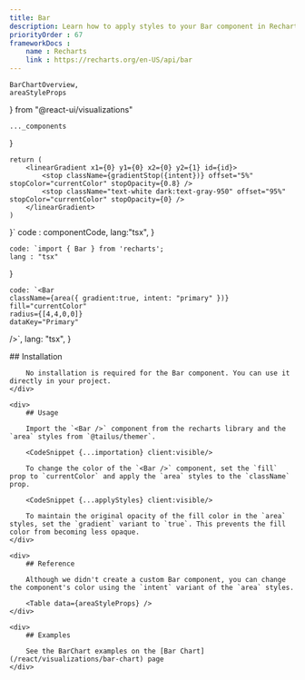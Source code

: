 ```yaml
---
title: Bar
description: Learn how to apply styles to your Bar component in Recharts
priorityOrder : 67
frameworkDocs : 
    name : Recharts
    link : https://recharts.org/en-US/api/bar
---
```


    BarChartOverview,
    areaStyleProps
} from "@react-ui/visualizations"

    ..._components
}


    return (
        <linearGradient x1={0} y1={0} x2={0} y2={1} id={id}>
            <stop className={gradientStop({intent})} offset="5%" stopColor="currentColor" stopOpacity={0.8} />
            <stop className="text-white dark:text-gray-950" offset="95%" stopColor="currentColor" stopOpacity={0} />
        </linearGradient>
    )
}`
    code : componentCode,
    lang:"tsx",
}

    code: `import { Bar } from 'recharts';
    lang : "tsx"
}


    code: `<Bar 
    className={area({ gradient:true, intent: "primary" })}
    fill="currentColor"
    radius={[4,4,0,0]}
    dataKey="Primary"
/>`,
        lang: "tsx",
    }

<div className="space-y-20">
    <ComponentPreview >
        <BarChartOverview client:visible />
    </ComponentPreview>
    <div>
        ## Installation

        No installation is required for the Bar component. You can use it directly in your project.
    </div>

    <div>
        ## Usage
        
        Import the `<Bar />` component from the recharts library and the `area` styles from `@tailus/themer`.
        
        <CodeSnippet {...importation} client:visible/>

        To change the color of the `<Bar />` component, set the `fill` prop to `currentColor` and apply the `area` styles to the `className` prop.
        
        <CodeSnippet {...applyStyles} client:visible/>

        To maintain the original opacity of the fill color in the `area` styles, set the `gradient` variant to `true`. This prevents the fill color from becoming less opaque.
    </div>

    <div>
        ## Reference

        Although we didn't create a custom Bar component, you can change the component's color using the `intent` variant of the `area` styles.

        <Table data={areaStyleProps} />
    </div>

    <div>
        ## Examples

        See the BarChart examples on the [Bar Chart](/react/visualizations/bar-chart) page
    </div>
</div>